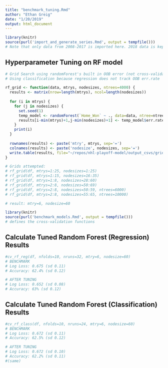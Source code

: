 ```yaml
---
title: "benchmark_tuning.Rmd"
author: "Ethan Greig"
date: "1/20/2019"
output: html_document
---
```


```r
library(knitr)
source(purl('import_and_generate_series.Rmd', output = tempfile()))
# Note that only data from 2008-2017 is imported here. 2018 data is kept as a holdout set
```

## Hyperparameter Tuning on RF model
```r
# Grid Search using randomForest's built in OOB error (not cross-validated Log Loss)
# Using classification because regression does not track OOB err.rate

rf_grid <- function(data, mtrys, nodesizes, ntrees=4000) {
  results <- matrix(nrow=length(mtrys), ncol=length(nodesizes))
  
  for (i in mtrys) {
    for (j in nodesizes) {
      set.seed(1)
      temp_model <- randomForest(`Home_Won` ~ ., data=data, ntree=ntrees, mtry=i, nodesize=j)
      results[i-min(mtrys)+1,j-min(nodesizes)+1] <- temp_model$err.rate[ntrees,1]
    }
    print(i)
  }
  
  rownames(results) <- paste('mtry', mtrys, sep='=')
  colnames(results) <- paste('nodesize', nodesizes, sep='=')
  write.table(results, file="~/repos/nhl-playoff-model/output_csvs/grid_search_random_forest.csv", sep=',', col.names=NA)
}

# Grids attempted:
# rf_grid(df, mtrys=1:25, nodesizes=1:25)
# rf_grid(df, mtrys=1:15, nodesizes=16:35)
# rf_grid(df, mtrys=1:8, nodesizes=28:60)
# rf_grid(df, mtrys=2:8, nodesizes=50:69)
# rf_grid(df, mtrys=2:8, nodesizes=50:59, ntrees=6000)
# rf_grid(df, mtrys=2:8, nodesizes=55:65, ntrees=10000)

# result: mtry=6, nodesize=60
```

```r
library(knitr)
source(purl('benchmark_models.Rmd', output = tempfile()))
# defines the cross-validation functions
```

## Calculate Tuned Random Forest (Regression) Results
```r
#cv_rf_reg(df, nfolds=10, nruns=32, mtry=6, nodesize=60)
# BENCHMARK
# Log Loss: 0.675 (sd 0.11)
# Accuracy: 62.4% (sd 0.12)

# AFTER TUNING
# Log Loss: 0.652 (sd 0.08)
# Accuracy: 63% (sd 0.12)
```

## Calculate Tuned Random Forest (Classification) Results
```r
#cv_rf_class(df, nfolds=10, nruns=24, mtry=6, nodesize=60)
# BENCHMARK
# Log Loss: 0.672 (sd 0.11)
# Accuracy: 62.5% (sd 0.12)

# AFTER TUNING
# Log Loss: 0.672 (sd 0.10)
# Accuracy: 62.2% (sd 0.11)
#(same)
```